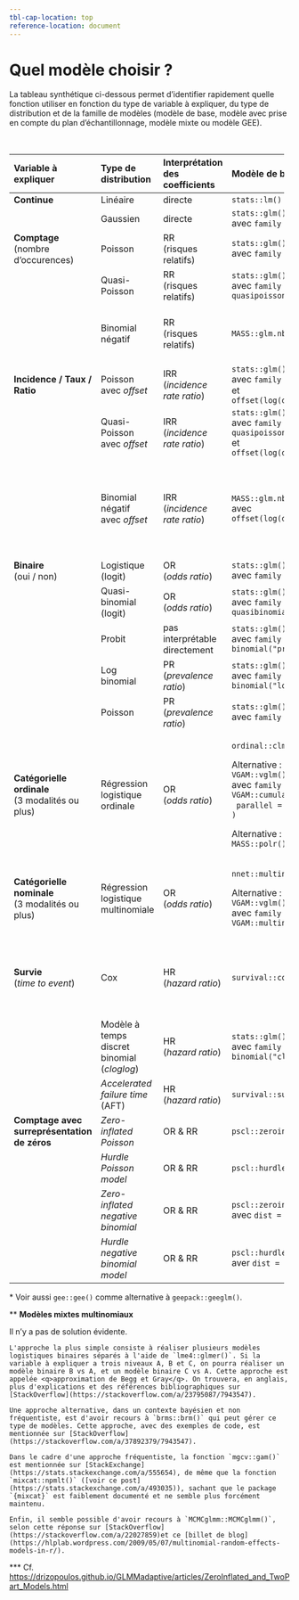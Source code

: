 ```yaml
---
tbl-cap-location: top
reference-location: document
---
```


# Quel modèle choisir ? {#sec-choix-modele}

La tableau synthétique ci-dessous permet d'identifier rapidement quelle fonction utiliser en fonction du type de variable à expliquer, du type de distribution et de la famille de modèles (modèle de base, modèle avec prise en compte du plan d'échantillonnage, modèle mixte ou modèle GEE).

::: {.column-screen-inset-right style="text-size: .8em;"}
+----------------------------------------------+------------------------------------+---------------------------------+-------------------------------------+-------------------------------------+-----------------------------------------------------------+-------------------------------------+
| Variable à expliquer                         | Type de distribution               | Interprétation des coefficients | Modèle de base                      | Échantillonnage complexe            | Modèle mixte                                              | GEE\*                               |
+:=============================================+:===================================+:================================+:====================================+:====================================+:==========================================================+:====================================+
| **Continue**                                 | Linéaire                           | directe                         | `stats::lm()`                       |                                     | `lme4::lmer()`                                            |                                     |
+----------------------------------------------+------------------------------------+---------------------------------+-------------------------------------+-------------------------------------+-----------------------------------------------------------+-------------------------------------+
|                                              | Gaussien                           | directe                         | `stats::glm()`\                     | `survey::svyglm()`\                 | `lme4::glmer()`\                                          | `geepack::geeglm()`\                |
|                                              |                                    |                                 | avec `family = gaussian`            | avec `family = gaussian`            | avec `family = gaussian`                                  | avec `family = gaussian`            |
+----------------------------------------------+------------------------------------+---------------------------------+-------------------------------------+-------------------------------------+-----------------------------------------------------------+-------------------------------------+
| **Comptage\                                  | Poisson                            | RR\                             | `stats::glm()`\                     | `survey::svyglm()`\                 | `lme4::glmer()`\                                          | `geepack::geeglm()`\                |
| **(nombre d'occurences)                      |                                    | (risques relatifs)              | avec `family = poisson`             | avec `family = poisson`             | avec `family = poisson`                                   | avec `family = poisson`             |
+----------------------------------------------+------------------------------------+---------------------------------+-------------------------------------+-------------------------------------+-----------------------------------------------------------+-------------------------------------+
|                                              | Quasi-Poisson                      | RR\                             | `stats::glm()`\                     | `survey::svyglm()`\                 | `lme4::glmer()`\                                          | `geepack::geeglm()`\                |
|                                              |                                    | (risques relatifs)              | avec `family = quasipoisson`        | avec `family = quasipoisson`        | avec `family = quasipoisson`                              | avec `family = quasipoisson`        |
+----------------------------------------------+------------------------------------+---------------------------------+-------------------------------------+-------------------------------------+-----------------------------------------------------------+-------------------------------------+
|                                              | Binomial négatif                   | RR\                             | `MASS::glm.nb()`                    | `sjstats::svyglm.nb()`              | `lme4::glmer.nb()`                                        |                                     |
|                                              |                                    | (risques relatifs)              |                                     |                                     |                                                           |                                     |
|                                              |                                    |                                 |                                     | Alternative :\                      |                                                           |                                     |
|                                              |                                    |                                 |                                     | `svrepmisc::svynb()`                |                                                           |                                     |
+----------------------------------------------+------------------------------------+---------------------------------+-------------------------------------+-------------------------------------+-----------------------------------------------------------+-------------------------------------+
| **Incidence / Taux / Ratio**                 | Poisson\                           | IRR\                            | `stats::glm()`\                     | `survey::svyglm()`\                 | `lme4::glmer()`\                                          | `geepack::geeglm()`\                |
|                                              | avec *offset*                      | (*incidence rate ratio*)        | avec `family = poisson`\            | avec `family = poisson`\            | avec `family = poisson`\                                  | avec `family = poisson`\            |
|                                              |                                    |                                 | et `offset(log(denominateur))`      | et `offset(log(denominateur))`      | et `offset(log(denominateur))`                            | et `offset(log(denominateur))`      |
+----------------------------------------------+------------------------------------+---------------------------------+-------------------------------------+-------------------------------------+-----------------------------------------------------------+-------------------------------------+
|                                              | Quasi-Poisson\                     | IRR\                            | `stats::glm()`\                     | `survey::svyglm()`\                 | `lme4::glmer()`\                                          | `geepack::geeglm()`\                |
|                                              | avec *offset*                      | (*incidence rate ratio*)        | avec `family = quasipoisson`\       | avec `family = quasipoisson`\       | avec `family = quasipoisson`\                             | avec `family = quasipoisson`\       |
|                                              |                                    |                                 | et `offset(log(denominateur))`      | et `offset(log(denominateur))`      | et `offset(log(denominateur))`                            | et `offset(log(denominateur))`      |
+----------------------------------------------+------------------------------------+---------------------------------+-------------------------------------+-------------------------------------+-----------------------------------------------------------+-------------------------------------+
|                                              | Binomial négatif\                  | IRR\                            | `MASS::glm.nb()`\                   | `sjstats::svyglm.nb()`\             | `lme4::glmer.nb()`\                                       |                                     |
|                                              | avec *offset*                      | (*incidence rate ratio*)        | avec `offset(log(denominateur))`    | et `offset(log(denominateur))`      | avec `offset(log(denominateur))`                          |                                     |
|                                              |                                    |                                 |                                     |                                     |                                                           |                                     |
|                                              |                                    |                                 |                                     | Alternative :\                      |                                                           |                                     |
|                                              |                                    |                                 |                                     | `svrepmisc::svynb()`\               |                                                           |                                     |
|                                              |                                    |                                 |                                     | avec `offset(log(denominateur))`    |                                                           |                                     |
+----------------------------------------------+------------------------------------+---------------------------------+-------------------------------------+-------------------------------------+-----------------------------------------------------------+-------------------------------------+
| **Binaire**\                                 | Logistique\                        | OR\                             | `stats::glm()`\                     | `survey::svyglm()`\                 | `lme4::glmer()`\                                          | `geepack::geeglm()`\                |
| (oui / non)                                  | (logit)                            | (*odds ratio*)                  | avec `family = binomial`            | avec `family = binomial`            | avec `family = binomial`                                  | avec `family = binomial`            |
+----------------------------------------------+------------------------------------+---------------------------------+-------------------------------------+-------------------------------------+-----------------------------------------------------------+-------------------------------------+
|                                              | Quasi-binomial\                    | OR\                             | `stats::glm()`\                     | `survey::svyglm()`\                 | `lme4::glmer()`\                                          | `geepack::geeglm()`\                |
|                                              | (logit)                            | (*odds ratio*)                  | avec `family = quasibinomial`       | avec `family = quasibinomial`       | avec `family = quasibinomial`                             | avec `family = quasibinomial`       |
+----------------------------------------------+------------------------------------+---------------------------------+-------------------------------------+-------------------------------------+-----------------------------------------------------------+-------------------------------------+
|                                              | Probit                             | pas interprétable directement   | `stats::glm()`\                     | `survey::svyglm()`\                 | `lme4::glmer()`\                                          | `geepack::geeglm()`\                |
|                                              |                                    |                                 | avec `family = binomial("probit")`  | avec `family = binomial("probit")`  | avec `family = binomial("probit")`                        | avec `family = binomial("probit")`  |
+----------------------------------------------+------------------------------------+---------------------------------+-------------------------------------+-------------------------------------+-----------------------------------------------------------+-------------------------------------+
|                                              | Log binomial                       | PR\                             | `stats::glm()`\                     | `survey::svyglm()`\                 | `lme4::glmer()`\                                          | `geepack::geeglm()`\                |
|                                              |                                    | (*prevalence ratio*)            | avec `family = binomial("log")`     | avec `family = binomial("log")`     | avec `family = binomial("log")`                           | avec `family = binomial("log")`     |
+----------------------------------------------+------------------------------------+---------------------------------+-------------------------------------+-------------------------------------+-----------------------------------------------------------+-------------------------------------+
|                                              | Poisson                            | PR\                             | `stats::glm()`\                     | `survey::svyglm()`\                 | `lme4::glmer()`\                                          | `geepack::geeglm()`\                |
|                                              |                                    | (*prevalence ratio*)            | avec `family = poisson`             | avec `family = poisson`             | avec `family = poisson`                                   | avec `family = poisson`             |
+----------------------------------------------+------------------------------------+---------------------------------+-------------------------------------+-------------------------------------+-----------------------------------------------------------+-------------------------------------+
| **Catégorielle ordinale**\                   | Régression logistique ordinale     | OR\                             | `ordinal::clm()`                    | `svrepmisc::svyclm()`               | `ordinal::clmm()`                                         | `geepack::ordgee()`                 |
| (3 modalités ou plus)                        |                                    | (*odds ratio*)                  |                                     |                                     |                                                           |                                     |
|                                              |                                    |                                 | Alternative :\                      | Alternative :\                      |                                                           | Alternative :\                      |
|                                              |                                    |                                 | `VGAM::vglm()`\                     | `svyVGAM::svy_vglm()`\              |                                                           | `multgee::ordLORgee()`              |
|                                              |                                    |                                 | avec `family = VGAM::cumulative(`\  | avec `family = VGAM::cumulative(`\  |                                                           |                                     |
|                                              |                                    |                                 |   `parallel = TRUE`\                |   `parallel = TRUE`\                |                                                           |                                     |
|                                              |                                    |                                 | `)`                                 | `)`                                 |                                                           |                                     |
|                                              |                                    |                                 |                                     |                                     |                                                           |                                     |
|                                              |                                    |                                 | Alternative :\                      | Alternative :\                      |                                                           |                                     |
|                                              |                                    |                                 | `MASS::polr()`                      | `survey::svyolr()`                  |                                                           |                                     |
+----------------------------------------------+------------------------------------+---------------------------------+-------------------------------------+-------------------------------------+-----------------------------------------------------------+-------------------------------------+
| **Catégorielle nominale\                     | Régression logistique multinomiale | OR\                             | `nnet::multinom()`                  | `svrepmisc::svymultinom()`          | Voir note \*\*                                            | `multgee::nomLORgee()`              |
| **(3 modalités ou plus)                      |                                    | (*odds ratio*)                  |                                     |                                     |                                                           |                                     |
|                                              |                                    |                                 | Alternative :\                      | Alternative :\                      |                                                           |                                     |
|                                              |                                    |                                 | `VGAM::vglm()`\                     | `svyVGAM::svy_vglm()`\              |                                                           |                                     |
|                                              |                                    |                                 | avec `family = VGAM::multinomial`   | avec `family = VGAM::multinomial`   |                                                           |                                     |
+----------------------------------------------+------------------------------------+---------------------------------+-------------------------------------+-------------------------------------+-----------------------------------------------------------+-------------------------------------+
| **Survie\                                    | Cox                                | HR\                             | `survival::coxph()`                 | `survey::svycoxph()`                | `survival::coxph()`\                                      | `survival::coxph()`\                |
| **(*time to event*)                          |                                    | (*hazard ratio*)                |                                     |                                     | avec un terme `survival::frailty()`                       | avec l'option `cluster`             |
|                                              |                                    |                                 |                                     |                                     |                                                           |                                     |
|                                              |                                    |                                 |                                     |                                     | Alternative :\                                            |                                     |
|                                              |                                    |                                 |                                     |                                     | `coxme::coxme()`                                          |                                     |
+----------------------------------------------+------------------------------------+---------------------------------+-------------------------------------+-------------------------------------+-----------------------------------------------------------+-------------------------------------+
|                                              | Modèle à temps discret binomial\   | HR\                             | `stats::glm()`\                     | `survey::svyglm()`\                 | `lme4::glmer()`\                                          | `geepack::geeglm()`\                |
|                                              | (*cloglog*)                        | (*hazard ratio*)                | avec `family = binomial("cloglog")` | avec `family = binomial("cloglog")` | avec `family = binomial("cloglog")`                       | avec `family = binomial("cloglog")` |
+----------------------------------------------+------------------------------------+---------------------------------+-------------------------------------+-------------------------------------+-----------------------------------------------------------+-------------------------------------+
|                                              | *Accelerated failure time*\        | HR\                             | `survival::survreg()`               | `survey::svysurvreg()`              | `survival::survreg()` avec un terme `survival::frailty()` | `survival::survreg()`\              |
|                                              | (AFT)                              | (*hazard ratio*)                |                                     |                                     |                                                           | avec l'option `cluster`             |
+----------------------------------------------+------------------------------------+---------------------------------+-------------------------------------+-------------------------------------+-----------------------------------------------------------+-------------------------------------+
| **Comptage avec surreprésentation de zéros** | *Zero-inflated Poisson*            | OR & RR                         | `pscl::zeroinfl()`                  | `sjstats::svyglm.zip()`             | `GLMMadaptive::mixed_model()`\                            |                                     |
|                                              |                                    |                                 |                                     |                                     | avec `family = zi.poisson()`\*\*\*                        |                                     |
+----------------------------------------------+------------------------------------+---------------------------------+-------------------------------------+-------------------------------------+-----------------------------------------------------------+-------------------------------------+
|                                              | *Hurdle Poisson model*             | OR & RR                         | `pscl::hurdle()`                    |                                     | `GLMMadaptive::mixed_model()`\                            |                                     |
|                                              |                                    |                                 |                                     |                                     | avec `family = hurdle.poisson()`                          |                                     |
+----------------------------------------------+------------------------------------+---------------------------------+-------------------------------------+-------------------------------------+-----------------------------------------------------------+-------------------------------------+
|                                              | *Zero-inflated negative binomial*  | OR & RR                         | `pscl::zeroinfl()`\                 | `sjstats::svyglm.zip()`\            | `GLMMadaptive::mixed_model()`\                            |                                     |
|                                              |                                    |                                 | avec `dist = "negbin"`              | avec `dist = "negbin"`              | avec `family = zi.negative.binomial()`                    |                                     |
+----------------------------------------------+------------------------------------+---------------------------------+-------------------------------------+-------------------------------------+-----------------------------------------------------------+-------------------------------------+
|                                              | *Hurdle negative binomial model*   | OR & RR                         | `pscl::hurdle()`\                   |                                     | `GLMMadaptive::mixed_model()`\                            |                                     |
|                                              |                                    |                                 | aver `dist = "negbin"`              |                                     | avec `family = hurdle.negative.binomial()`                |                                     |
+----------------------------------------------+------------------------------------+---------------------------------+-------------------------------------+-------------------------------------+-----------------------------------------------------------+-------------------------------------+

: {.stripped .sm .responsive .hover}

\* Voir aussi `gee::gee()` comme alternative à `geepack::geeglm()`.

\*\* **Modèles mixtes multinomiaux**

Il n'y a pas de solution évidente.

```         
L'approche la plus simple consiste à réaliser plusieurs modèles logistiques binaires séparés à l'aide de `lme4::glmer()`. Si la variable à expliquer a trois niveaux A, B et C, on pourra réaliser un modèle binaire B vs A, et un modèle binaire C vs A. Cette approche est appelée <q>approximation de Begg et Gray</q>. On trouvera, en anglais, plus d'explications et des références bibliographiques sur [StackOverflow](https://stackoverflow.com/a/23795087/7943547).

Une approche alternative, dans un contexte bayésien et non fréquentiste, est d'avoir recours à `brms::brm()` qui peut gérer ce type de modèles. Cette approche, avec des exemples de code, est mentionnée sur [StackOverflow](https://stackoverflow.com/a/37892379/7943547).

Dans le cadre d'une approche fréquentiste, la fonction `mgcv::gam()` est mentionnée sur [StackExchange](https://stats.stackexchange.com/a/555654), de même que la fonction `mixcat::npmlt()` ([voir ce post](https://stats.stackexchange.com/a/493035)), sachant que le package `{mixcat}` est faiblement documenté et ne semble plus forcément maintenu.

Enfin, il semble possible d'avoir recours à `MCMCglmm::MCMCglmm()`, selon cette réponse sur [StackOverflow](https://stackoverflow.com/a/22027859)et ce [billet de blog](https://hlplab.wordpress.com/2009/05/07/multinomial-random-effects-models-in-r/).
```

\*\*\* Cf. <https://drizopoulos.github.io/GLMMadaptive/articles/ZeroInflated_and_TwoPart_Models.html>
:::
